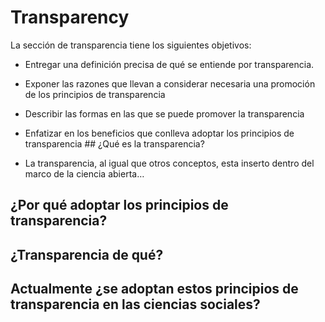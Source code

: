 # Transparency

La sección de transparencia tiene los siguientes objetivos:

- Entregar una definición precisa de qué se entiende por transparencia.
- Exponer las razones que llevan a considerar necesaria una promoción de los principios de transparencia
- Describir las formas en las que se puede promover la transparencia
- Enfatizar en los beneficios que conlleva adoptar los principios de transparencia
## ¿Qué es la transparencia?

- La transparencia, al igual que otros conceptos, esta inserto dentro del marco de la ciencia abierta...


## ¿Por qué adoptar los principios de transparencia?



## ¿Transparencia de qué?

## Actualmente ¿se adoptan estos principios de transparencia en las ciencias sociales?

